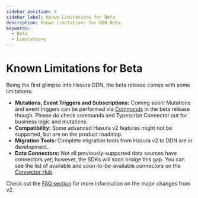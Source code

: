 ```yaml
---
sidebar_position: 4
sidebar_label: Known Limitations for Beta
description: Known limitations for DDN Beta.
keywords:
  - Beta
  - Limitations
---
```


# Known Limitations for Beta

Being the first glimpse into Hasura DDN, the beta release comes with some limitations:

- **Mutations, Event Triggers and Subscriptions:** Coming soon! Mutations and event triggers can be performed via
  [Commands](/supergraph-modeling/commands.mdx) in the beta release though. Please do check commands and Typescript
  Connector out for business logic and mutations.
- **Compatibility:** Some advanced Hasura v2 features might not be supported, but are on the product roadmap.
- **Migration Tools:** Complete migration tools from Hasura v2 to DDN are in development.
- **Data Connectors:** Not all previously-supported data sources have connectors yet; however, the SDKs will soon bridge
  this gap. You can see the list of available and soon-to-be-available connectors on the
  [Connector Hub](https://hasura.io/connectors).

Check out the [FAQ section](/faq.mdx) for more information on the major changes from v2.
